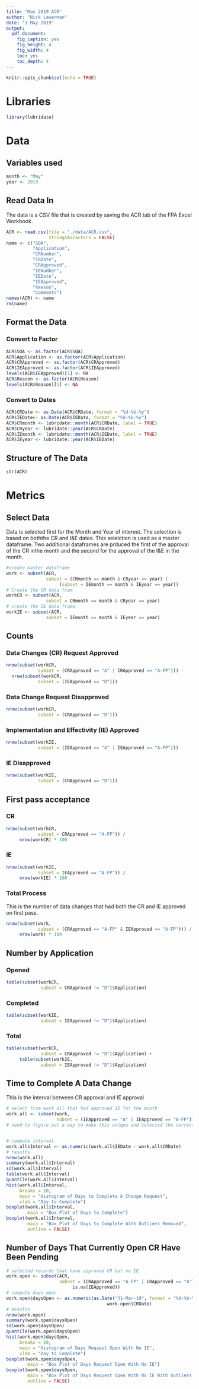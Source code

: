 ```yaml
---
title: "May 2019 ACR"
author: "Nick Lauerman"
date: "1 May 2019"
output: 
  pdf_document: 
    fig_caption: yes
    fig_height: 4
    fig_width: 4
    toc: yes
    toc_depth: 4
---
```


```r
knitr::opts_chunk$set(echo = TRUE)
```
# Libraries
```r
library(lubridate)
```

# Data
## Variables used
```r
month <- "May"
year <- 2019

```

## Read Data In
The data is a CSV file that is created by saving the ACR tab of the FPA Excel
Workbook.
```r
ACR <- read.csv(file = "./data/ACR.csv",
                stringsAsFactors = FALSE)
name <- c("SQA",
          "Application",
          "CRNumber",
          "CRDate",
          "CRApproved",
          "IENumber",
          "IEDate",
          "IEApproved",
          "Reason",
          "Comments")
names(ACR) <- name
rm(name)
```

## Format the Data
### Convert to Factor
```r
ACR$SQA <- as.factor(ACR$SQA)
ACR$Application <- as.factor(ACR$Application)
ACR$CRApproved <- as.factor(ACR$CRApproved)
ACR$IEApproved <- as.factor(ACR$IEApproved)
levels(ACR$IEApproved)[1] <- NA
ACR$Reason <- as.factor(ACR$Reason)
levels(ACR$Reason)[1] <- NA
```

### Convert to Dates
```r
ACR$CRDate <- as.Date(ACR$CRDate, format = "%d-%b-%y")
ACR$IEDate<- as.Date(ACR$IEDate, format = "%d-%b-%y")
ACR$CRmonth <- lubridate::month(ACR$CRDate, label = TRUE)
ACR$CRyear <- lubridate::year(ACR$CRDate)
ACR$IEmonth <- lubridate::month(ACR$IEDate, label = TRUE)
ACR$IEyear <- lubridate::year(ACR$IEDate)          
```

## Structure of The Data
```r
str(ACR)
```

# Metrics
## Select Data
Data is selected first for the Month and Year of interest. The selection is based
on boththe CR and I&E dates. This selelction is used as a master dataframe. Two 
additional dataframes are prduced the first of the approval of the CR inthe month
and the second for the approval of the I&E in the month.
```r
#create master dataframe
work <- subset(ACR,
               subset = (CRmonth == month & CRyear == year) |
                    (subset = IEmonth == month & IEyear == year))
# Create the CR data fram
workCR <- subset(ACR,
               subset = CRmonth == month & CRyear == year)
# create the IE data frame.
workIE <- subset(ACR,
               subset = IEmonth == month & IEyear == year)
```

## Counts
### Data Changes (CR) Request Approved
```r
nrow(subset(workCR,
            subset = (CRApproved == "A" | CRApproved == "A-FP"))) -
  nrow(subset(workCR,
            subset = (IEApproved == "D")))
```

### Data Change Request Disapproved
```r
nrow(subset(workCR,
            subset = (CRApproved == "D")))
```

### Implementation and Effectivity (IE) Approved
```r
nrow(subset(workIE,
            subset = (IEApproved == "A" | IEApproved == "A-FP")))
```

### IE Disapproved
```r
nrow(subset(workIE,
            subset = (CRApproved == "D")))
```

## First pass acceptance
### CR
```r
nrow(subset(workCR,
            subset = CRApproved == "A-FP")) / 
     nrow(workCR) * 100
```

### IE
```r
nrow(subset(workIE,
            subset = IEApproved == "A-FP")) / 
     nrow(workIE) * 100
```

### Total Process
This is the number of data changes that had both the CR and IE approved on first
pass.
```r
nrow(subset(work,
            subset = (CRApproved == "A-FP" & IEApproved == "A-FP"))) /
     nrow(work) * 100
```

## Number by Application
### Opened
```r
table(subset(workCR, 
             subset = CRApproved != "D")$Application)

```

### Completed
```r
table(subset(workIE, 
             subset = IEApproved != "D")$Application)


```

### Total
```r
table(subset(workCR, 
             subset = CRApproved != "D")$Application) +
     table(subset(workIE, 
             subset = IEApproved != "D")$Application)

```

## Time to Complete A Data Change
This is the interval between CR approval and IE approval
```r
# select from work all that had approved IE for the month
work.all <- subset(work,
                   subset = (IEApproved == "A" | IEApproved == "A-FP"))
# need to figure out a way to make this unique and selected the correct record


# compute interval
work.all$Interval <- as.numeric(work.all$IEDate - work.all$CRDate)
# results
nrow(work.all)
summary(work.all$Interval)
sd(work.all$Interval)
table(work.all$Interval)
quantile(work.all$Interval)
hist(work.all$Interval,
     breaks = 20,
     main = "Histogram of Days to Complete A Change Request",
     xlab = "Day to Complete")
boxplot(work.all$Interval,
        main = "Box Plot of Days to Complete")
boxplot(work.all$Interval,
        main = "Box Plot of Days to Complete With Outliers Removed",
        outline = FALSE)
```

## Number of Days That Currently Open CR Have Been Pending
```r
# selected records that have approved CR but no IE
work.open <- subset(ACR,
                    subset = (CRApproved == "A-FP" | CRApproved == "A") & 
                         is.na(IEApproved))
# compute days open
work.open$daysOpen <- as.numeric(as.Date("31-Mar-19", format = "%d-%b-%y") - 
                                      work.open$CRDate)
# Results
nrow(work.open)
summary(work.open$daysOpen)
sd(work.open$daysOpen)
quantile(work.open$daysOpen)
hist(work.open$daysOpen,
     breaks = 20,
     main = "Histogram of Days Request Open With No IE",
     xlab = "Day to Complete")
boxplot(work.open$daysOpen,
        main = "Box Plot of Days Request Open With No IE")
boxplot(work.open$daysOpen,
        main = "Box Plot of Days Request Open With No IE With Outliers Removed",
        outline = FALSE)
```